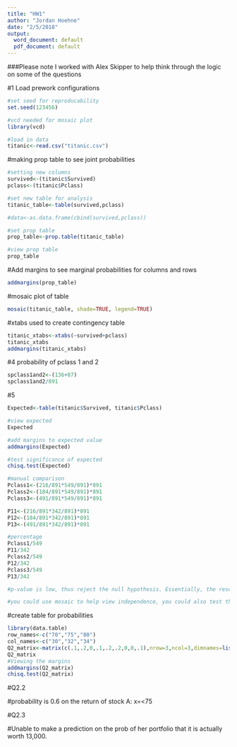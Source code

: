 ```yaml
---
title: "HW1"
author: "Jordan Hoehne"
date: "2/5/2018"
output:
  word_document: default
  pdf_document: default
---
```

###Please note I worked with Alex Skipper to help think through the logic on some of the questions 

#1 Load prework configurations 
```r
#set seed for reproducability
set.seed(123456)

#vcd needed for mosaic plot
library(vcd)

#load in data 
titanic<-read.csv("titanic.csv")

```
#making prop table to see joint probabilities
```r
#setting new columns
survived<-(titanic$Survived)
pclass<-(titanic$Pclass)

#set new table for analysis 
titanic_table<-table(survived,pclass)

#data<-as.data.frame(cbind(survived,pclass))

#set prop table 
prop_table<-prop.table(titanic_table)

#view prop table 
prop_table

```

#Add margins to see marginal probabilities for columns and rows
```r
addmargins(prop_table)
```

#mosaic plot of table 
```r
mosaic(titanic_table, shade=TRUE, legend=TRUE)
```


#xtabs used to create contingency table 
```r
titanic_xtabs<-xtabs(~survived+pclass)
titanic_xtabs
addmargins(titanic_xtabs)
```

#4 probability of pclass 1 and 2 
```r
spclass1and2<-(136+87)
spclass1and2/891
```

#5
```r
Expected<-table(titanic$Survived, titanic$Pclass)

#view expected 
Expected

#add margins to expected value 
addmargins(Expected)

#test significance of expected 
chisq.test(Expected)

#manual comparison
Pclass1<-(216/891*549/891)*891
Pclass2<-(184/891*549/891)*891
Pclass3<-(491/891*549/891)*891

P11<-(216/891*342/891)*891
P12<-(184/891*342/891)*891
P13<-(491/891*342/891)*891

#percentage
Pclass1/549
P11/342
Pclass2/549
P12/342
Pclass3/549
P13/342

#p-value is low, thus reject the null hypothesis. Essentially, the results  show that the classes are not independent. 

#you could use mosaic to help view independence, you could also test the squared errors through angular testing to see indepence 
```

#create table for probabilities 
```r
library(data.table)
row_names<-c("70","75","80")
col_names<-c("30","32","34")
Q2_matrix<-matrix(c(.1,.2,0,.1,.2,.2,0,0,.1),nrow=3,ncol=3,dimnames=list(row_names,col_names))
Q2_matrix
#Viewing the margins 
addmargins(Q2_matrix)
chisq.test(Q2_matrix)
```
#Q2.2

#probability is 0.6 on the return of stock A: x=<75

#Q2.3

#Unable to make a prediction on the prob of her portfolio that it is actually worth 13,000. 



